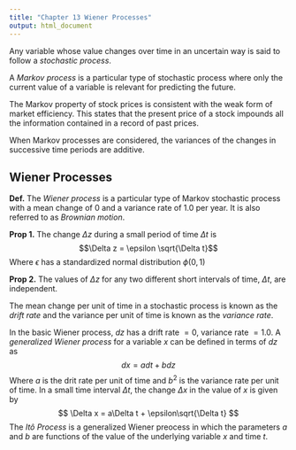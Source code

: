 ```yaml
---
title: "Chapter 13 Wiener Processes"
output: html_document
---
```


Any variable whose value changes over time in an uncertain way is said to follow a *stochastic process*.

A *Markov process* is a particular type of stochastic process where only the current value of a variable is relevant for predicting the future.

The Markov property of stock prices is consistent with the weak form of market efficiency. This states that the present price of a stock impounds all the information contained in a record of past prices.

When Markov processes are considered, the variances of the changes in successive time periods are additive.

## Wiener Processes

**Def.** The *Wiener process* is a particular type of Markov stochastic process with a mean change of $0$ and a variance rate of $1.0$ per year. It is also referred to as *Brownian motion*.

**Prop 1.** The change $\Delta z$ during a small period of time $\Delta t$ is $$\Delta z = \epsilon \sqrt{\Delta t}$$
Where $\epsilon$ has a standardized normal distribution $\phi(0,1)$

**Prop 2.** The values of $\Delta z$ for any two different short intervals of time, $\Delta t$, are independent.

The mean change per unit of time in a stochastic process is known as the *drift rate* and the variance per unit of time is known as the *variance rate*.

In the basic Wiener process, $dz$ has a drift rate $= 0$, variance rate $= 1.0$. A *generalized Wiener process* for a variable $x$ can be defined in terms of $dz$ as
$$
dx = adt + bdz
$$
Where $a$ is the drit rate per unit of time and $b^2$ is the variance rate per unit of time. In a small time interval $\Delta t$, the change $\Delta x$ in the value of $x$ is given by
$$
\Delta x = a\Delta t + \epsilon\sqrt{\Delta t}
$$
The *Itô Process* is a generalized Wiener preocess in which the parameters $a$ and $b$ are functions of the value of the underlying variable $x$ and time $t$.



















